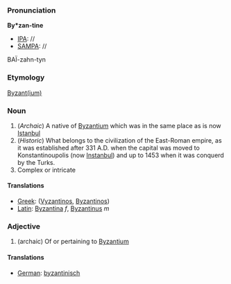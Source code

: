 ===Pronunciation===

'''By*zan-tine'''
*[[IPA]]: //
*[[SAMPA]]: //
BA&Iuml;-zahn-tyn
===Etymology===

[[Byzantium|Byzant(ium)]]

=== Noun ===

#(''Archaic'') A native of [[Byzantium]] which was in the same place as is now [[Istanbul]]
#(''Historic'') What belongs to the civilization of the East-Roman empire, as it was established after 331 A.D. when the capital was moved to Konstantinoupolis (now [[Instanbul]]) and up to 1453 when it was conquerd by the Turks.
# Complex or intricate

====Translations====

*[[Greek]]: ([[Vyzantinos]], [[Byzantinos]])
*[[Latin]]: [[Byzantina]] ''f'', [[Byzantinus]] ''m''

===Adjective===
#(archaic) Of or pertaining to [[Byzantium]]

====Translations====

*[[German]]: [[byzantinisch]]